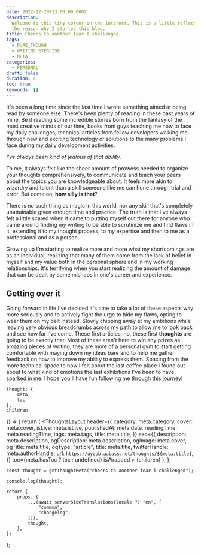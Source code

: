 ```yaml
---
date: 2022-12-20T13:00:00.000Z
description:
  Welcome to this tiny corenr on the internet. This is a little reflection on
  the reason why I started this blog.
title: Cheers to another fear I challenged
tags:
  - PURE_THOUGH
  - WRITING_EXERCISE
  - META
categories:
  - PERSONAL
draft: false
duration: 4
toc: true
keywords: []
---
```



It's been a long time since the last time I wrote something aimed at being read by someone else. There's been plenty of reading in these past years of mine. Be it reading some incredible stories born from the fantasy of the most creative minds of our time, books from guys teaching me how to face my daily challenges, technical articles from fellow developers walking me through new and exciting technology or solutions to the many problems I face during my daily development activities.

_I've always been kind of jealous of that ability._

To me, it always felt like the sheer amount of prowess needed to organize your thoughts comprehensively, to communicate and teach your peers about the topics you are knowledgeable about. It feels more akin to wizardry and talent than a skill someone like me can hone through trial and error. But come on, **how silly is that**?

There is no such thing as magic in this world, nor any skill that's completely unattainable given enough time and practice. The truth is that I've always felt a little scared when it came to putting myself out there for anyone who came around finding my writing to be able to scrutinize me and find flaws in it, extending it to my thought process, to my expertise and then to me as a professional and as a person.

Growing up I'm starting to realize more and more what my shortcomings are as an individual, realizing that many of them come from the lack of belief in myself and my value both in the personal sphere and in my working relationships.
It's terrifying when you start realizing the amount of damage that can be dealt by some mishaps in one's career and experience.

## Getting over it

Going forward in life I've decided it's time to take a lot of these aspects way more seriously and to actively fight the urge to hide my flaws, opting to wear them on my belt instead. Slowly chipping away at my ambitions while leaving very obvious breadcrumbs across my path to allow me to look back and see how far I've come. These first articles, no, these first **thoughts** are going to be exactly that. Most of these aren't here to win any prizes as amazing pieces of writing, they are more of a personal gym to start getting comfortable with maying down my ideas bare and to help me gather feedback on how to improve my ability to express them. Spacing from the more technical space to how I felt about the last coffee place I found out about to what kind of emotions the last exhibitions I've been to have sparked in me.
I hope you'll have fun following me through this journey!

	thought: {
		meta,
		toc
	}, 
	children 
}) => {
	return (
		<ThoughtsLayout
			header={{
				category: meta.category,
				cover: meta.cover,
				isLive: meta.isLive,
				publishedAt: meta.date,
				readingTime: meta.readingTime,
				tags: meta.tags,
				title: meta.title,
			}}
			seo={{
				description: meta.description,
				ogDescription: meta.description,
				ogImage: meta.cover,
				ogTitle: meta.title,
				ogType: "article",
				title: meta.title,
				twitterHandle: meta.authorHandle,
				url: `https://ayoub.aabass.net/thoughts/${meta.title}`,
			}}
			toc={meta.hasToc ? toc : undefined}
			isWrapped
		>
			{children}
		</ThoughtsLayout>
	);
};

	const thought = getThoughtMeta("cheers-to-another-fear-i-challenged");

    console.log(thought);

    return {
    	props: {
    		...(await serverSideTranslations(locale ?? "en", [
    			"common",
    			"changelog",
    		])),
    		thought,
    	},
    };

};

